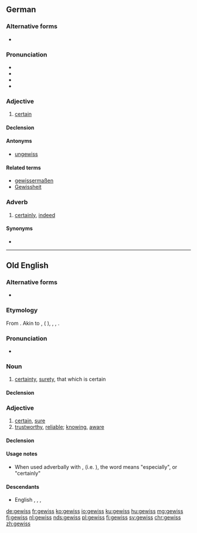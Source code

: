 ==German==

===Alternative forms===
* {{l|de|gewiß}} {{qualifier|obsolete}}

===Pronunciation===
* {{IPA|[ɡəˈvɪs]|lang=de}}
* {{audio|DE-gewiss.ogg|audio|lang=de}}
* {{audio|BY-gewiss.ogg|Audio (Bavarian)|lang=de}}
* {{rhymes|ɪs|lang=de}}

===Adjective===
{{de-adj|gewisser|gewissesten}}

# [[certain]]

====Declension====
{{de-decl-adj|gewiss|gewisser|gewissest}}

====Antonyms====
* [[ungewiss]]

====Related terms====
* [[gewissermaßen]]
* [[Gewissheit]]

===Adverb===
{{de-adv}}

# [[certainly]], [[indeed]]

====Synonyms====
* {{l|de|sicherlich}}

----

==Old English==

===Alternative forms===
* {{l|ang|ġewis}}

===Etymology===
From {{etyl|gem-pro|ang}} {{term/t|gem-pro|*gawissaz||certain}}. Akin to {{etyl|osx|-}} {{term|gewiss|lang=osx}}, {{etyl|odt|-}} {{term|gewisso|lang=odt}} ({{etyl|nl|-}} {{term|gewis|lang=nl}}), {{etyl|de|-}} {{term|gewiss||sure, certain|lang=de}}, {{etyl|ang|-}} {{term|witan||to know|lang=ang}}, {{etyl|ang|-}} {{term/t|ang|wīs||wise}}.

===Pronunciation===
* {{IPA|/jeˈwisː/|lang=ang}}

===Noun===
{{ang-noun|head=ġewiss|n}}

# [[certainty]], [[surety]], that which is certain

====Declension====
{{ang-decl-noun-a-n|gewiss|alt1=ġewiss}}

===Adjective===
{{ang-adj|head=ġewiss}}

# [[certain]], [[sure]]
# [[trustworthy]], [[reliable]]; [[knowing]], [[aware]]

====Declension====
{{ang-decl-adj|ġewis|ġewiss|nomsg=ġewiss}}

====Usage notes====
* When used adverbally with {{term|mid|lang=ang}}, (i.e. {{term/t|ang|mid ġewisse}}), the word means "especially", or "certainly"

====Descendants====
* English {{l/en|ywis}}, {{l/en|iwis}}, {{l/en|wis}}, {{l/en|wiss}}

[[de:gewiss]]
[[fr:gewiss]]
[[ko:gewiss]]
[[io:gewiss]]
[[ku:gewiss]]
[[hu:gewiss]]
[[mg:gewiss]]
[[fj:gewiss]]
[[nl:gewiss]]
[[nds:gewiss]]
[[pl:gewiss]]
[[fi:gewiss]]
[[sv:gewiss]]
[[chr:gewiss]]
[[zh:gewiss]]